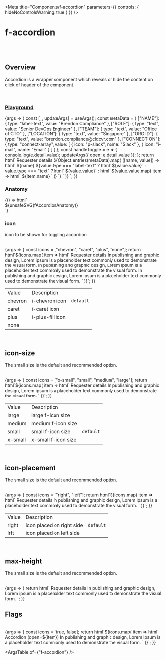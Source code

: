 
<Meta
	title="Components/f-accordion"
	parameters={{
		controls: { hideNoControlsWarning: true }
	}}
/>

# f-accordion

<br />
<br />

## Overview

<f-divider></f-divider>

Accordion is a wrapper component which reveals or hide the content on click of header of the component.

<br />

### [Playground](/story/components-f-accordion--playground)

<Canvas>
	<Story
		name="Playground"
		argTypes={{
			open: { control: "boolean" },
			icon: { control: "radio", options: ["chevron", "caret", "plus", "none"] },
			["icon-size"]: { control: "radio", options: ["x-small", "small", "medium", "large"] },
			["icon-placement"]: { control: "radio", options: ["right", "left"] },
			["max-height"]: { control: "text" }
		}}
		args={{
			open: false,
			icon: "chevron",
			["icon-size"]: "small",
			["icon-placement"]: "right",
			["max-height"]: "180px"
		}}
	>
		{args => {
			const [_, updateArgs] = useArgs();
			const metaData = {
				["NAME"]: { type: "label-text", value: "Brendon Compliance" },
				["ROLE"]: { type: "text", value: "Senior DevOps Engineer" },
				["TEAM"]: { type: "text", value: "Office of CTO" },
				["LOCATION"]: { type: "text", value: "Singapore" },
				["ORG ID"]: { type: "text", value: "brendon.compliance@cldcvr.com" },
				["CONNECT ON"]: {
					type: "connect-array",
					value: [
						{ icon: "p-slack", name: "Slack" },
						{ icon: "i-mail", name: "Email" }
					]
				}
			};
			const handleToggle = e => {
				console.log(e.detail.value);
				updateArgs({ open: e.detail.value });
			};
			return html`<f-div direction="column" padding="x-large"
				><f-accordion
					.open=${args.open}
					.icon=${args.icon}
					icon-size=${args["icon-size"]}
					icon-placement=${args["icon-placement"]}
					max-height=${args["max-height"]}
					@toggle=${handleToggle}
				>
					<f-div
						><f-text variant="para" size="small" weight="bold">Requester details</f-text></f-div
					>
					<f-div slot="body" direction="column" width="400px">
						${Object.entries(metaData).map(
							([name, value]) => html`
								<f-div direction="row" padding="small none" height="hug-content">
									<f-div width="33%"
										><f-text variant="para" size="small" weight="regular" state="secondary"
											>${name}</f-text
										></f-div
									>
									${value.type === "label-text"
										? html` <f-div align="middle-left" gap="x-small">
												<f-pictogram
													variant="circle"
													size="small"
													state="default"
													source="BC"
												></f-pictogram>
												<f-text variant="para" size="small" weight="regular"
													>${value.value}</f-text
												></f-div
										  >`
										: value.type === "text"
										? html` <f-div
												><f-text variant="para" size="small" weight="regular"
													>${value.value}</f-text
												></f-div
										  >`
										: html` <f-div direction="column" gap="small" align="middle-center">
												${value.value.map(
													item => html` <f-div gap="x-small">
														<f-icon .source=${item.icon} size="small" clickable></f-icon>
														<f-text ?inline=${true} variant="para" size="small" weight="medium"
															>${item.name}</f-text
														>
													</f-div>`
												)}
										  </f-div>`}
								</f-div>
							`
						)}
					</f-div>
				</f-accordion>
			</f-div>`;
		}}
	</Story>
</Canvas>

<br />

### Anatomy

<f-divider></f-divider>

<Story name="Anatomy">
	{() => html`<div class="align-center">${unsafeSVG(fAccordionAnatomy)}</div>`}
</Story>

<br />

### icon

<f-divider></f-divider>

icon to be shown for toggling accordion

<br />

<Canvas>
	<Story name="icon">
		{args => {
			const icons = ["chevron", "caret", "plus", "none"];
			return html`<f-div direction="column"
				>${icons.map(
					item => html`<f-accordion .open=${true} .icon=${item}>
							<f-div
								><f-text variant="para" size="small" weight="bold">Requester details</f-text></f-div
							>
							<f-div slot="body" direction="column" padding="small none">
								<f-text variant="para" size="small" weight="regular" state="secondary">
									In publishing and graphic design, Lorem ipsum is a placeholder text commonly used
									to demonstrate the visual form. In publishing and graphic design, Lorem ipsum is a
									placeholder text commonly used to demonstrate the visual form. In publishing and
									graphic design, Lorem ipsum is a placeholder text commonly used to demonstrate the
									visual form.
								</f-text>
							</f-div>
						</f-accordion>
						<f-divider></f-divider> `
				)}</f-div
			>`;
		}}
	</Story>
</Canvas>

<table class="custom-table">
	<tbody>
		<tr>
			<td>Value</td>
			<td>Description</td>
			<td></td>
		</tr>
		<tr>
			<td>chevron</td>
			<td>i-chevron icon</td>
			<td>
				<code>default</code>
			</td>
		</tr>
		<tr>
			<td>caret</td>
			<td>i-caret icon</td>
			<td></td>
		</tr>
		<tr>
			<td>plus</td>
			<td>i-plus-fill icon</td>
			<td></td>
		</tr>
		<tr>
			<td>none</td>
			<td></td>
			<td></td>
		</tr>
	</tbody>
</table>

<br />

## icon-size

<f-divider></f-divider>

The small size is the default and recommended option.

<br />

<Canvas>
	<Story name="icon-size">
		{args => {
			const icons = ["x-small", "small", "medium", "large"];
			return html`<f-div
				>${icons.map(
					item => html`<f-div direction="column" padding="x-large"
						><f-accordion .open=${true} icon-size=${item}>
							<f-div
								><f-text variant="para" size="small" weight="bold">Requester details</f-text></f-div
							>
							<f-div slot="body" direction="column" padding="medium none">
								<f-text variant="para" size="small" weight="regular" state="secondary">
									In publishing and graphic design, Lorem ipsum is a placeholder text commonly used
									to demonstrate the visual form.</f-text
								>
							</f-div>
						</f-accordion></f-div
					>`
				)}</f-div
			>`;
		}}
	</Story>
</Canvas>

<table class="custom-table">
	<tbody>
		<tr>
			<td>Value</td>
			<td>Description</td>
			<td></td>
		</tr>
		<tr>
			<td>large</td>
			<td>large f-icon size</td>
			<td></td>
		</tr>
		<tr>
			<td>medium</td>
			<td>medium f-icon size</td>
			<td></td>
		</tr>
		<tr>
			<td>small</td>
			<td>small f-icon size</td>
			<td>
				<code>default</code>
			</td>
		</tr>
		<tr>
			<td>x-small</td>
			<td>x-small f-icon size</td>
			<td></td>
		</tr>
	</tbody>
</table>

<br />

## icon-placement

<f-divider></f-divider>

The small size is the default and recommended option.

<br />

<Canvas>
	<Story name="icon-placement">
		{args => {
			const icons = ["right", "left"];
			return html`<f-div
				>${icons.map(
					item => html`<f-div direction="column" padding="x-large"
						><f-accordion .open=${true} icon-placement=${item}>
							<f-div
								><f-text variant="para" size="small" weight="bold">Requester details</f-text></f-div
							>
							<f-div slot="body" direction="column" padding="medium none">
								<f-text variant="para" size="small" weight="regular" state="secondary">
									In publishing and graphic design, Lorem ipsum is a placeholder text commonly used
									to demonstrate the visual form.</f-text
								>
							</f-div>
						</f-accordion></f-div
					>`
				)}</f-div
			>`;
		}}
	</Story>
</Canvas>

<table class="custom-table">
	<tbody>
		<tr>
			<td>Value</td>
			<td>Description</td>
			<td></td>
		</tr>
		<tr>
			<td>right</td>
			<td>icon placed on right side</td>
			<td>
				<code>default</code>
			</td>
		</tr>
		<tr>
			<td>lrft</td>
			<td>icon placed on left side</td>
			<td></td>
		</tr>
	</tbody>
</table>

<br />

## max-height

<f-divider></f-divider>

The small size is the default and recommended option.

<br />

<Canvas>
	<Story name="max-height">
		{args => {
			return html`<f-div
				><f-div direction="column" padding="x-large" width="300px"
					><f-accordion .open=${true} max-height="50px">
						<f-div
							><f-text variant="para" size="small" weight="bold">Requester details</f-text></f-div
						>
						<f-div slot="body" direction="column" padding="medium none">
							<f-text variant="para" size="small" weight="regular" state="secondary">
								In publishing and graphic design, Lorem ipsum is a placeholder text commonly used to
								demonstrate the visual form.</f-text
							>
						</f-div>
					</f-accordion></f-div
				></f-div
			>`;
		}}
	</Story>
</Canvas>

<br />

## Flags

<f-divider></f-divider>

<br />

<Canvas>
	<Story name="Flags">
		{args => {
			const icons = [true, false];
			return html`<f-div
				>${icons.map(
					item => html`<f-div direction="column" padding="x-large"
						><f-accordion .open=${item}>
							<f-div
								><f-text variant="para" size="small" weight="bold"
									>Accordion (open=${item})</f-text
								></f-div
							>
							<f-div slot="body" direction="column" padding="medium none">
								<f-text variant="para" size="small" weight="regular" state="secondary">
									In publishing and graphic design, Lorem ipsum is a placeholder text commonly used
									to demonstrate the visual form.</f-text
								>
							</f-div>
						</f-accordion></f-div
					>`
				)}</f-div
			>`;
		}}
	</Story>
</Canvas>

<ArgsTable of={"f-accordion"} />
